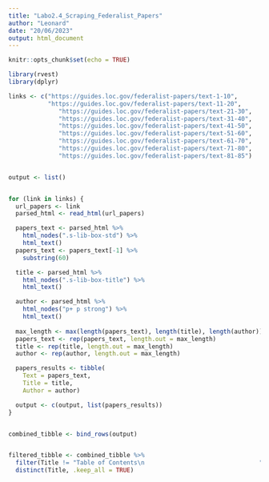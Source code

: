 ```yaml
---
title: "Labo2.4_Scraping_Federalist_Papers"
author: "Leonard"
date: "20/06/2023"
output: html_document
---
```


```r
knitr::opts_chunk$set(echo = TRUE)
```

```r
library(rvest)
library(dplyr)

links <- c("https://guides.loc.gov/federalist-papers/text-1-10",
           "https://guides.loc.gov/federalist-papers/text-11-20",
              "https://guides.loc.gov/federalist-papers/text-21-30",
              "https://guides.loc.gov/federalist-papers/text-31-40",
              "https://guides.loc.gov/federalist-papers/text-41-50",
              "https://guides.loc.gov/federalist-papers/text-51-60",
              "https://guides.loc.gov/federalist-papers/text-61-70",
              "https://guides.loc.gov/federalist-papers/text-71-80",
              "https://guides.loc.gov/federalist-papers/text-81-85")


output <- list()


for (link in links) {
  url_papers <- link
  parsed_html <- read_html(url_papers)

  papers_text <- parsed_html %>%
    html_nodes(".s-lib-box-std") %>%
    html_text()
  papers_text <- papers_text[-1] %>%
    substring(60)

  title <- parsed_html %>%
    html_nodes(".s-lib-box-title") %>%
    html_text()

  author <- parsed_html %>%
    html_nodes("p+ p strong") %>%
    html_text()
  
  max_length <- max(length(papers_text), length(title), length(author))
  papers_text <- rep(papers_text, length.out = max_length)
  title <- rep(title, length.out = max_length)
  author <- rep(author, length.out = max_length)

  papers_results <- tibble(
    Text = papers_text,
    Title = title,
    Author = author)

  output <- c(output, list(papers_results))
}


combined_tibble <- bind_rows(output)


filtered_tibble <- combined_tibble %>%
  filter(Title != "Table of Contents\n                                ") %>%
  distinct(Title, .keep_all = TRUE)


```

